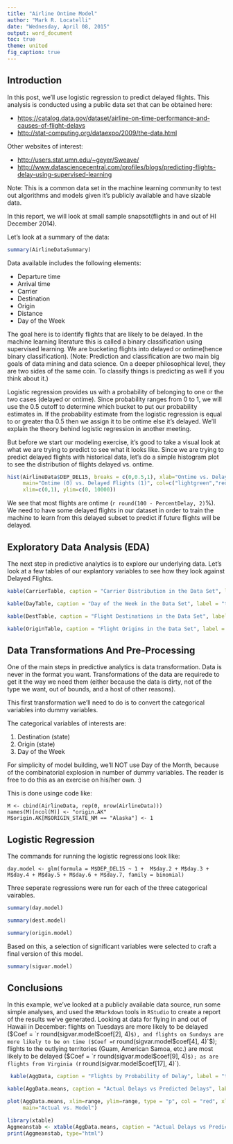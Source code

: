 ```yaml
---
title: "Airline Ontime Model"
author: "Mark R. Locatelli"
date: "Wednesday, April 08, 2015"
output: word_document
toc: true
theme: united
fig_caption: true
---
```


Introduction
--------------------------------------

In this post, we'll use logistic regression to predict delayed flights. This analysis is conducted using a public data set that can be obtained here:

- <https://catalog.data.gov/dataset/airline-on-time-performance-and-causes-of-flight-delays>
- <http://stat-computing.org/dataexpo/2009/the-data.html>

Other websites of interest:

- <http://users.stat.umn.edu/~geyer/Sweave/>
- <http://www.datasciencecentral.com/profiles/blogs/predicting-flights-delay-using-supervised-learning>

Note: This is a common data set in the machine learning community to test out algorithms and models given it's publicly available and have sizable data. 

In this report, we will look at small sample snapsot(flights in and out of HI December 2014).

Let's look at a summary of the data:

```r
summary(AirlineDataSummary)
```

Data available includes the following elements:

- Departure time
- Arrival time
- Carrier
- Destination
- Origin
- Distance
- Day of the Week

The goal here is to identify flights that are likely to be delayed. In the machine learning literature this is called a binary classification using supervised learning. We are bucketing flights into delayed or ontime(hence binary classification). (Note: Prediction and classification are two main big goals of data mining and data science. On a deeper philosophical level, they are two sides of the same coin. To classify things is predicting as well if you think about it.)

Logistic regression provides us with a probability of belonging to one or the two cases (delayed or ontime). Since probability ranges from 0 to 1, we will use the 0.5 cutoff to determine which bucket to put our probability estimates in. If the probability estimate from the logistic regression is equal to or greater tha 0.5 then we assign it to be ontime else it's delayed. We'll explain the theory behind logistic regression in another meeting.

But before we start our modeling exercise, it's good to take a visual look at what we are trying to predict to see what it looks like. Since we are trying to predict delayed flights with historical data, let's do a simple histogram plot to see the distribution of flights delayed vs. ontime.

```r
hist(AirlineData$DEP_DEL15, breaks = c(0,0.5,1), xlab="Ontime vs. Delay", 
     main="Ontime (0) vs. Delayed Flights (1)", col=c("lightgreen","red"), 
     xlim=c(0,1), ylim=c(0, 10000))
```

We see that most flights are ontime (`r round(100 - PercentDelay, 2)`%).  We need to have some delayed flights in our dataset in order to train the machine to learn from this delayed subset to predict if future flights will be delayed.

Exploratory Data Analysis (EDA)
--------------------------------------

The next step in predictive analytics is to explore our underlying data. Let's look at a few tables of our explantory variables to see how they look against Delayed Flights.



```r
kable(CarrierTable, caption = "Carrier Distribution in the Data Set", label = "tab:one")
```



```r
kable(DayTable, caption = "Day of the Week in the Data Set", label = "tab:two")
```



```r
kable(DestTable, caption = "Flight Destinations in the Data Set", label = "tab:three")
```



```r
kable(OriginTable, caption = "Flight Origins in the Data Set", label = "tab:four")
```



Data Transformations And Pre-Processing
------------------------------------------

One of the main steps in predictive analytics is data transformation. Data is never in the format you want. Transformations of the data are requirede to get it the way we need them (either because the data is dirty, not of the type we want, out of bounds, and a host of other reasons).

This first transformation we'll need to do is to convert the categorical variables into dummy variables.

The categorical variables of interests are: 

1) Destination (state) 
2) Origin (state) 
3) Day of the Week

For simplicity of model building, we'll NOT use Day of the Month, because of the combinatorial explosion in number of dummy variables. The reader is free to do this as an exercise on his/her own. :)

This is done usinge code like:
```
M <- cbind(AirlineData, rep(0, nrow(AirlineData)))
names(M)[ncol(M)] <- "origin.AK"
M$origin.AK[M$ORIGIN_STATE_NM == "Alaska"] <- 1
```

Logistic Regression
------------------------------

The commands for running the logistic regressions look like:
```
day.model <- glm(formula = M$DEP_DEL15 ~ 1 +  M$day.2 + M$day.3 + M$day.4 + M$day.5 + M$day.6 + M$day.7, family = binomial)
```

Three seperate regressions were run for each of the three categorical vairables.

```r
summary(day.model)
```

```r
summary(dest.model)
```

```r
summary(origin.model)
```

Based on this, a selection of significant variables were selected to craft a final version of this model.

```r
summary(sigvar.model)
```

Conclusions
-------------------------

In this example, we've looked at a publicly available data source, run some simple analyses, and used the `RMarkdown` tools in `RStudio` to create a report of the results we've generated.  Looking at data for flying in and out of Hawaii in December: flights on Tuesdays are more likely to be delayed ($Coef = `r round(sigvar.model$coef[2], 4)`$), and flights on Sundays are more likely to be on time ($Coef = `r round(sigvar.model$coef[4], 4)`$); flights to the outlying territories (Guam, American Samoa, etc.) are most likely to be delayed ($Coef = `r round(sigvar.model$coef[9], 4)`$); as are flights from Virginia (`r round(sigvar.model$coef[17], 4)`).

```r
 kable(AggData, caption = "Flights by Probability of Delay", label = "tab:five")
```

```r
kable(AggData.means, caption = "Actual Delays vs Predicted Delays", label = "tab:six")
```

```r
plot(AggData.means, xlim=range, ylim=range, type = "p", col = "red", xlab="Predicted Prob. of Delay", 
     main="Actual vs. Model")
```

```r
library(xtable)
Aggmeanstab <- xtable(AggData.means, caption = "Actual Delays vs Predicted Delays", label = "tab:six")
print(Aggmeanstab, type="html")
```

